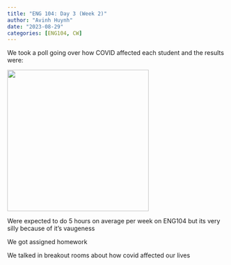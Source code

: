 ---
title: "ENG 104: Day 3 (Week 2)"
author: "Avinh Huynh"
date: "2023-08-29"
categories: [ENG104, CW]
---

We took a poll going over how COVID affected each student and the results were:

![](Covid poll.png){width="325"}

Were expected to do 5 hours on average per week on ENG104 but its very silly because of it's vaugeness

We got assigned homework

We talked in breakout rooms about how covid affected our lives